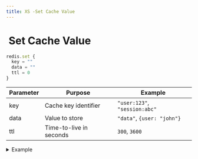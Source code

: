 ```yaml
---
title: XS -Set Cache Value
---
```


# <img src="../assets/docuBadge (11).png" alt="" data-size="line" /> Set Cache Value <a href="#xs-set-cache-value" id="xs-set-cache-value"></a>

```javascript
redis.set {
  key = ""
  data = ""
  ttl = 0
}
```

| Parameter | Purpose                 | Example                       |
| --------- | ----------------------- | ----------------------------- |
| key       | Cache key identifier    | `"user:123"`, `"session:abc"` |
| data      | Value to store          | `"data"`, `{user: "john"}`    |
| ttl       | Time-to-live in seconds | `300`, `3600`                 |

<details>

<summary>Example</summary>

```javascript
redis.set {
  key = "user:"|add:$user.id
  data = $user.profile
  ttl = 3600
}
```

* Stores a value in cache
* Optional TTL for expiration
* Overwrites existing values

</details>

